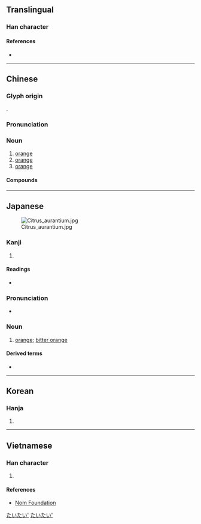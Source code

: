{{character info/new}}
==Translingual==

===Han character===
{{Han char|rn=75|rad=木|as=12|sn=16|four=42918|canj=DNOT|ids=⿰木登}}

====References====
* {{Han ref|kx=0553.280|dkj=15552|dj=0942.110|hdz=21297.050|uh=6A59|ud=27225|bh=BEED|bd=48877}}

----

==Chinese==
{{zh-forms}}

===Glyph origin===
{{Han etym}}
{{Han compound|木|登|ls=psc|c1=s|c2=p|t1=tree; wood}}.

===Pronunciation===
{{zh-pron
|m=chéng
|c=caang4-2,caang4
|c-t=cang3*
|h=pfs=chhṳ̀n
|md=cèng
|mn=xm,qz,tw,km:chhiâng/ml:chhiâm/têng
|mn_note=chhiâm/chhiâng - vernacular; têng - literary
|mn-t=cêng5
|w=3zan,3zen
|w_note=3zan - vernacular
|mc=y
|oc=y
|cat=n
}}

===Noun===
{{zh-noun}}

# [[orange]] {{gloss|the tree}}
# [[orange]] {{gloss|the fruit}} {{zh-mw|c:隻|c:楷}}
# [[orange]] {{gloss|the color}}

====Compounds====
{{zh-der|柳橙|橙黃|橙色|橙皮|橙子|香橙|蜜橙糕|橙汁}}

{{zh-cat|Colors|Fruits}}

----

==Japanese==
[[File:Citrus_aurantium.jpg|thumb]]

===Kanji===
{{ja-kanji|grade=|rs=木12}}

# {{defn|lang=ja|sort=木12}}

====Readings====
* {{ja-readings|on=[[とう]] (tō)|kun=[[だいだい]] (daidai)}}

===Pronunciation===
* {{homophones|lang=ja|代々|大題}}

===Noun===
{{ja-noun|だいだい}}

# [[orange]]; [[bitter orange]]

====Derived terms====
* {{ja-r|橙色|だいだい.いろ}}

[[Category:ja:Colors|たいたい']]
[[Category:ja:Fruits|たいたい']]

----

==Korean==

===Hanja===
{{ko-hanja|hangeul=[[등]], [[증]]|eumhun=|rv=deung, jeung|mr=tŭng, chŭng|y=tung, cung}}

# {{defn|lang=ko|sort=木12}}

----

==Vietnamese==

===Han character===
{{vi-hantu|[[chanh]], [[tranh]]|rs=木12}}

# {{defn|lang=vi|sort=木12}}

====References====
* [http://nomfoundation.org/common/nom_details.php?codepoint=6a59&img=1 Nom Foundation]